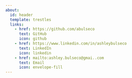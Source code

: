 ```yaml
---
about:
  id: header
  template: trestles
  links:
    - href: https://github.com/abulseco
      text: GitHub
      icon: github
    - href: https://www.linkedin.com/in/ashleybulseco
      text: LinkedIn
      icon: linkedin
    - href: mailto:ashley.bulseco@gmai..com
      text: Email
      icon: envelope-fill
---
```

